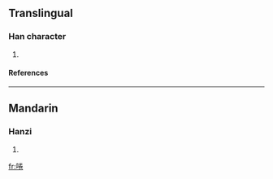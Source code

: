 ==Translingual==
===Han character===
{{Han char|rn=30|rad=口|as=08|sn=11|four=|canj=口火手山 (RFQU)}}
# {{defn|Han|sort=口08}}
====References====
{{Han ref|kx=0196.261|hdz=10643.080|uh=5573|ud=21875}}
----
==Mandarin==
===Hanzi===
{{cmn-hanzi|pin=[[quán]] (quan2)|wg=ch'üan<sup>2</sup>}}
# {{defn|Mandarin}}

[[fr:啳]]